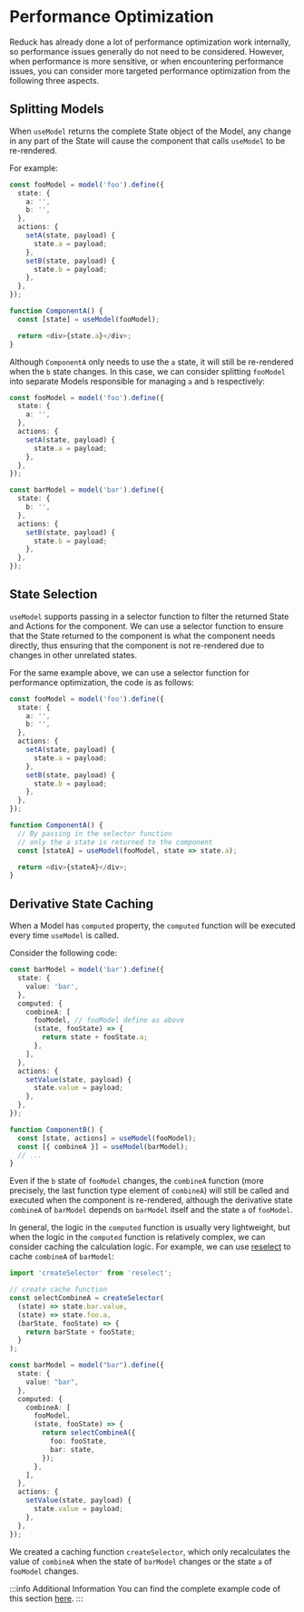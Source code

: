 # Performance Optimization

Reduck has already done a lot of performance optimization work internally, so performance issues generally do not need to be considered. However, when performance is more sensitive, or when encountering performance issues, you can consider more targeted performance optimization from the following three aspects.

## Splitting Models

When `useModel` returns the complete State object of the Model, any change in any part of the State will cause the component that calls `useModel` to be re-rendered.

For example:

```ts
const fooModel = model('foo').define({
  state: {
    a: '',
    b: '',
  },
  actions: {
    setA(state, payload) {
      state.a = payload;
    },
    setB(state, payload) {
      state.b = payload;
    },
  },
});

function ComponentA() {
  const [state] = useModel(fooModel);

  return <div>{state.a}</div>;
}
```

Although `ComponentA` only needs to use the `a` state, it will still be re-rendered when the `b` state changes. In this case, we can consider splitting `fooModel` into separate Models responsible for managing `a` and `b` respectively:

```ts
const fooModel = model('foo').define({
  state: {
    a: '',
  },
  actions: {
    setA(state, payload) {
      state.a = payload;
    },
  },
});

const barModel = model('bar').define({
  state: {
    b: '',
  },
  actions: {
    setB(state, payload) {
      state.b = payload;
    },
  },
});
```

## State Selection

`useModel` supports passing in a selector function to filter the returned State and Actions for the component. We can use a selector function to ensure that the State returned to the component is what the component needs directly, thus ensuring that the component is not re-rendered due to changes in other unrelated states.

For the same example above, we can use a selector function for performance optimization, the code is as follows:

```ts
const fooModel = model('foo').define({
  state: {
    a: '',
    b: '',
  },
  actions: {
    setA(state, payload) {
      state.a = payload;
    },
    setB(state, payload) {
      state.b = payload;
    },
  },
});

function ComponentA() {
  // By passing in the selector function
  // only the a state is returned to the component
  const [stateA] = useModel(fooModel, state => state.a);

  return <div>{stateA}</div>;
}
```

## Derivative State Caching

When a Model has `computed` property, the `computed` function will be executed every time `useModel` is called.

Consider the following code:

```ts
const barModel = model('bar').define({
  state: {
    value: 'bar',
  },
  computed: {
    combineA: [
      fooModel, // fooModel define as above
      (state, fooState) => {
        return state + fooState.a;
      },
    ],
  },
  actions: {
    setValue(state, payload) {
      state.value = payload;
    },
  },
});

function ComponentB() {
  const [state, actions] = useModel(fooModel);
  const [{ combineA }] = useModel(barModel);
  // ...
}
```
Even if the `b` state of `fooModel` changes, the `combineA` function (more precisely, the last function type element of `combineA`) will still be called and executed when the component is re-rendered, although the derivative state `combineA` of `barModel` depends on `barModel` itself and the state `a` of `fooModel`.

In general, the logic in the `computed` function is usually very lightweight, but when the logic in the `computed` function is relatively complex, we can consider caching the calculation logic. For example, we can use [reselect](https://github.com/reduxjs/reselect) to cache `combineA` of `barModel`:

```ts
import 'createSelector' from 'reselect';

// create cache function
const selectCombineA = createSelector(
  (state) => state.bar.value,
  (state) => state.foo.a,
  (barState, fooState) => {
    return barState + fooState;
  }
);

const barModel = model("bar").define({
  state: {
    value: "bar",
  },
  computed: {
    combineA: [
      fooModel,
      (state, fooState) => {
        return selectCombineA({
          foo: fooState,
          bar: state,
        });
      },
    ],
  },
  actions: {
    setValue(state, payload) {
      state.value = payload;
    },
  },
});
```

We created a caching function `createSelector`, which only recalculates the value of `combineA` when the state of `barModel` changes or the state `a` of `fooModel` changes.

:::info Additional Information
You can find the complete example code of this section [here](https://github.com/web-infra-dev/modern-js-examples/tree/main/examples/runtime-api/performance-optimization).
:::

